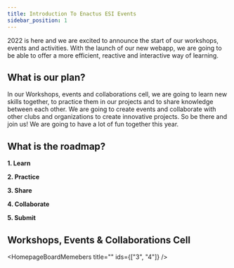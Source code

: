 ```yaml
---
title: Introduction To Enactus ESI Events
sidebar_position: 1
---
```



2022 is here and we are excited to announce the start of our workshops, events and activities. With the launch of our new webapp, we are going to be able to offer a more efficient, reactive and interactive way of learning.

## What is our plan?

In our Workshops, events and collaborations cell, we are going to learn new skills together, to practice them in our projects and to share knowledge between each other. We are going to create events and collaborate with other clubs and organizations to create innovative projects. So be there and join us! We are going to have a lot of fun together this year.

## What is the roadmap?

**1. Learn**

**2. Practice**

**3. Share**

**4. Collaborate**

**5. Submit**

## Workshops, Events & Collaborations Cell

<HomepageBoardMemebers title="" ids={["3", "4"]} />
